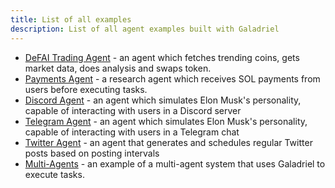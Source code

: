 ```yaml
---
title: List of all examples
description: List of all agent examples built with Galadriel
---
```


- [DeFAI Trading Agent](https://github.com/galadriel-ai/galadriel/tree/main/examples/trading) - an agent which fetches trending coins, gets market data, does analysis and swaps token.
- [Payments Agent](https://github.com/galadriel-ai/galadriel/tree/main/examples/payments) - a research agent which receives SOL payments from users before executing tasks.
- [Discord Agent](https://github.com/galadriel-ai/galadriel/tree/main/examples/discord) - an agent which simulates Elon Musk's personality, capable of interacting with users in a Discord server
- [Telegram Agent](https://github.com/galadriel-ai/galadriel/tree/main/examples/telegram) - an agent which simulates Elon Musk's personality, capable of interacting with users in a Telegram chat
- [Twitter Agent](https://github.com/galadriel-ai/galadriel/tree/main/examples/twitter) - an agent that generates and schedules regular Twitter posts based on posting intervals
- [Multi-Agents](https://github.com/galadriel-ai/galadriel/tree/main/examples/multi-agents) - an example of a multi-agent system that uses Galadriel to execute tasks.